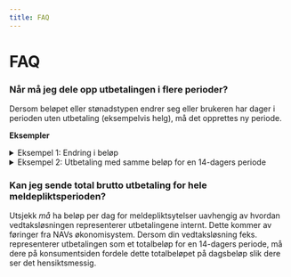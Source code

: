 ```yaml
---
title: FAQ
---
```


# FAQ

### Når må jeg dele opp utbetalingen i flere perioder?
Dersom beløpet eller stønadstypen
endrer seg eller brukeren har dager i perioden uten utbetaling (eksempelvis helg), må det opprettes ny periode.

**Eksempler**
<details>
    <summary>Eksempel 1: Endring i beløp</summary>
    Bruker skal ha utbetaling mandag-fredag med 500kr/dag tom onsdag og 400kr/dag fom torsdag. Det representeres med følgende utbetalingsperioder:
    ```json5
    [
      {
          "beløp": 500,
          "satstype": "DAGLIG",
          "fraOgMed": "2023-11-13",
          "tilOgMed": "2023-11-15"
      },
      {
          "beløp": 400,
          "satstype": "DAGLIG",
          "fraOgMed": "2023-11-16",
          "tilOgMed": "2023-11-17"
      }
    ]
    ```
</details>

<details>
    <summary>Eksempel 2: Utbetaling med samme beløp for en 14-dagers periode</summary>
    Bruker skal ha 500kr/dag for 14 dager, med unntak av helger. Det representeres med følgende utbetalingsperioder:
    ```json
    [
      {
          "beløp": 500,
          "satstype": "DAGLIG",
          "fraOgMed": "2023-11-13",
          "tilOgMed": "2023-11-17"
      },
      {
          "beløp": 500,
          "satstype": "DAGLIG",
          "fraOgMed": "2023-11-20",
          "tilOgMed": "2023-11-24"
      }
    ]
    ```
</details>

### Kan jeg sende total brutto utbetaling for hele meldepliktsperioden?
Utsjekk _må_ ha beløp per dag for meldepliktsytelser uavhengig av hvordan vedtaksløsningen representerer utbetalingene
internt. Dette kommer av føringer fra NAVs økonomisystem. Dersom din vedtaksløsning feks. representerer utbetalingen som et
totalbeløp for en 14-dagers periode, må dere på konsumentsiden fordele dette totalbeløpet på dagsbeløp slik dere ser det hensiktsmessig.